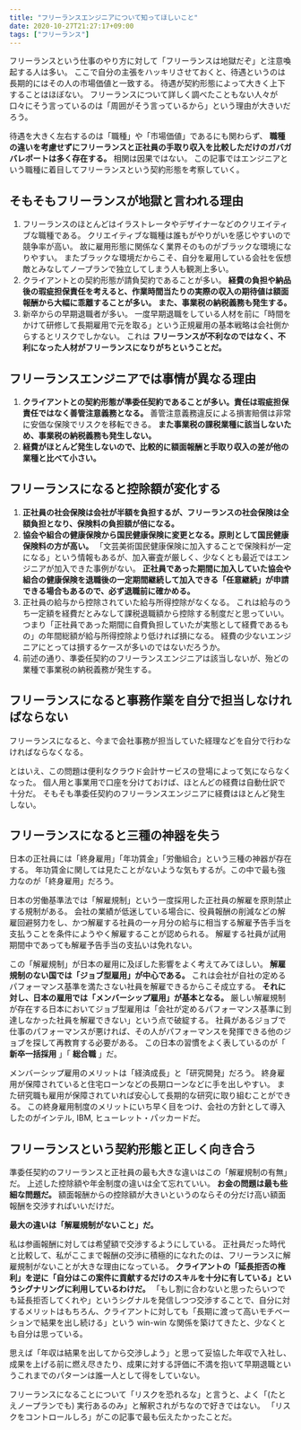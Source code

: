 ```yaml
---
title: "フリーランスエンジニアについて知ってほしいこと"
date: 2020-10-27T21:27:17+09:00
tags: ["フリーランス"]
---
```


フリーランスという仕事のやり方に対して「フリーランスは地獄だぞ」と注意喚起する人は多い。
ここで自分の主張をハッキリさせておくと、待遇というのは長期的にはその人の市場価値と一致する。
待遇が契約形態によって大きく上下することはほぼない。
フリーランスについて詳しく調べたこともない人々が口々にそう言っているのは「周囲がそう言っているから」という理由が大きいだろう。

待遇を大きく左右するのは「職種」や「市場価値」であるにも関わらず、 **職種の違いを考慮せずにフリーランスと正社員の手取り収入を比較しただけのガバガバレポートは多く存在する。**
相関は因果ではない。
この記事ではエンジニアという職種に着目してフリーランスという契約形態を考察していく。

## そもそもフリーランスが地獄と言われる理由

1. フリーランスのほとんどはイラストレータやデザイナーなどのクリエイティブな職種である。
   クリエイティブな職種は誰もがやりがいを感じやすいので競争率が高い。
   故に雇用形態に関係なく業界そのものがブラックな環境になりやすい。
   またブラックな環境だからこそ、自分を雇用している会社を仮想敵とみなしてノープランで独立してしまう人も観測上多い。
2. クライアントとの契約形態が請負契約であることが多い。
   **経費の負担や納品後の瑕疵担保責任を考えると、作業時間当たりの実際の収入の期待値は額面報酬から大幅に乖離することが多い。**
   **また、事業税の納税義務も発生する。**
3. 新卒からの早期退職者が多い。
   一度早期退職をしている人材を前に「時間をかけて研修して長期雇用で元を取る」という正規雇用の基本戦略は会社側からするとリスクでしかない。
   これは **フリーランスが不利なのではなく、不利になった人材がフリーランスになりがちということだ。**

## フリーランスエンジニアでは事情が異なる理由

1. **クライアントとの契約形態が準委任契約であることが多い。責任は瑕疵担保責任ではなく善管注意義務となる。**
   善管注意義務違反による損害賠償は非常に安価な保険でリスクを移転できる。
   **また事業税の課税業種に該当しないため、事業税の納税義務も発生しない。**
2. **経費がほとんど発生しないので、比較的に額面報酬と手取り収入の差が他の業種と比べて小さい。**

## フリーランスになると控除額が変化する

1. **正社員の社会保険は会社が半額を負担するが、フリーランスの社会保険は全額負担となり、保険料の負担額が倍になる。**
2. **協会や組合の健康保険から国民健康保険に変更となる。原則として国民健康保険料の方が高い。**
   「文芸美術国民健康保険に加入することで保険料が一定になる」という情報もあるが、加入審査が厳しく、少なくとも最近ではエンジニアが加入できた事例がない。
   **正社員であった期間に加入していた協会や組合の健康保険を退職後の一定期間継続して加入できる「任意継続」が申請できる場合もあるので、必ず退職前に確かめる。**
3. 正社員の給与から控除されていた給与所得控除がなくなる。
   これは給与のうち一定額を経費だとみなして課税退職額から控除する制度だと思っていい。
   つまり「正社員であった期間に自費負担していたが実態として経費であるもの」の年間総額が給与所得控除より低ければ損になる。
   経費の少ないエンジニアにとっては損するケースが多いのではないだろうか。
4. 前述の通り、準委任契約のフリーランスエンジニアは該当しないが、殆どの業種で事業税の納税義務が発生する。

## フリーランスになると事務作業を自分で担当しなければならない

フリーランスになると、今まで会社事務が担当していた経理などを自分で行わなければならなくなる。

とはいえ、この問題は便利なクラウド会計サービスの登場によって気にならなくなった。
個人用と事業用で口座を分けておけば、ほとんどの経費は自動仕訳で十分だ。
そもそも準委任契約のフリーランスエンジニアに経費はほとんど発生しない。

## フリーランスになると三種の神器を失う

日本の正社員には「終身雇用」「年功賃金」「労働組合」という三種の神器が存在する。
年功賃金に関しては見たことがないような気もするが。この中で最も強力なのが「終身雇用」だろう。

日本の労働基準法では「解雇規制」という一度採用した正社員の解雇を原則禁止する規制がある。
会社の業績が低迷している場合に、役員報酬の削減などの解雇回避努力をし、かつ解雇する社員の一ヶ月分の給与に相当する解雇予告手当を支払うことを条件にようやく解雇することが認められる。
解雇する社員が試用期間中であっても解雇予告手当の支払いは免れない。

この「解雇規制」が日本の雇用に及ぼした影響をよく考えてみてほしい。
**解雇規制のない国では「ジョブ型雇用」が中心である。**
これは会社が自社の定めるパフォーマンス基準を満たさない社員を解雇できるからこそ成立する。
**それに対し、日本の雇用では「メンバーシップ雇用」が基本となる。**
厳しい解雇規制が存在する日本においてジョブ型雇用は「会社が定めるパフォーマンス基準に到達しなかった社員を解雇できない」という点で破綻する。
社員があるジョブで仕事のパフォーマンスが悪ければ、その人がパフォーマンスを発揮できる他のジョブを探して再教育する必要がある。
この日本の習慣をよく表しているのが「 **新卒一括採用** 」「 **総合職** 」だ。

メンバーシップ雇用のメリットは「経済成長」と「研究開発」だろう。
終身雇用が保障されていると住宅ローンなどの長期ローンなどに手を出しやすい。
また研究職も雇用が保障されていれば安心して長期的な研究に取り組むことができる。
この終身雇用制度のメリットにいち早く目をつけ、会社の方針として導入したのがインテル, IBM, ヒューレット・パッカードだ。

## フリーランスという契約形態と正しく向き合う

準委任契約のフリーランスと正社員の最も大きな違いはこの「解雇規制の有無」だ。
上述した控除額や年金制度の違いは全て忘れていい。 **お金の問題は最も些細な問題だ。**
額面報酬からの控除額が大きいというのならその分だけ高い額面報酬を交渉すればいいだけだ。

**最大の違いは「解雇規制がないこと」だ。**

私は参画報酬に対しては希望額で交渉するようにしている。
正社員だった時代と比較して、私がここまで報酬の交渉に積極的になれたのは、フリーランスに解雇規制がないことが大きな理由になっている。
**クライアントの「延長拒否の権利」を逆に「自分はこの案件に貢献するだけのスキルを十分に有している」というシグナリングに利用しているわけだ。**
「もし割に合わないと思ったらいつでも延長拒否してくれや」というシグナルを発信しつつ交渉することで、自分に対するメリットはもちろん、クライアントに対しても「長期に渡って高いモチベーションで結果を出し続ける」という win-win な関係を築けてきたと、少なくとも自分は思っている。

思えば「年収は結果を出してから交渉しよう」と思って妥協した年収で入社し、成果を上げる前に燃え尽きたり、成果に対する評価に不満を抱いて早期退職というこれまでのパターンは誰一人として得をしていない。

フリーランスになることについて「リスクを恐れるな」と言うと、よく「(たとえノープランでも) 実行あるのみ」と解釈されがちなので好きではない。
「リスクをコントロールしろ」がこの記事で最も伝えたかったことだ。

